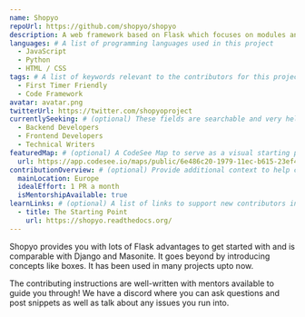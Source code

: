 ```yaml
---
name: Shopyo
repoUrl: https://github.com/shopyo/shopyo
description: A web framework based on Flask which focuses on modules and confers Django advantages
languages: # A list of programming languages used in this project
  - JavaScript
  - Python
  - HTML / CSS
tags: # A list of keywords relevant to the contributors for this project
  - First Timer Friendly
  - Code Framework
avatar: avatar.png
twitterUrl: https://twitter.com/shopyoproject
currentlySeeking: # (optional) These fields are searchable and very helpful for contributors to match well with your project
  - Backend Developers
  - Frontend Developers
  - Technical Writers
featuredMap: # (optional) A CodeSee Map to serve as a visual starting point for contributors
  url: https://app.codesee.io/maps/public/6e486c20-1979-11ec-b615-23ef4b16c81f
contributionOverview: # (optional) Provide additional context to help contributors match well with your project
  mainLocation: Europe
  idealEffort: 1 PR a month
  isMentorshipAvailable: true
learnLinks: # (optional) A list of links to support new contributors in learning about your project and tech stack and culture / community
  - title: The Starting Point
    url: https://shopyo.readthedocs.org/
---
```


<!-- Divide your content into sections using our handy shortcodes. Each section is optional -->

<Overview>

Shopyo provides you with lots of Flask advantages to get started with and is comparable with Django and Masonite. It goes beyond by introducing concepts like boxes. It has been used in many projects upto now.

</Overview>

<Contributing>

The contributing instructions are well-written with mentors available to guide you through! We have a discord where you can ask questions and post snippets as well as talk about any issues you run into.

</Contributing>
